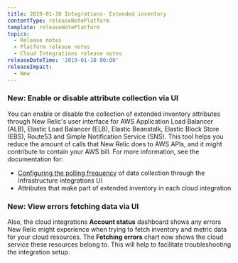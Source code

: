 ```yaml
---
title: 2019-01-10 Integrations- Extended inventory
contentType: releaseNotePlatform
template: releaseNotePlatform
topics:
  - Release notes
  - Platform release notes
  - Cloud Integrations release notes
releaseDateTime: '2019-01-10 00:00'
releaseImpact:
  - New
---
```


### New: Enable or disable attribute collection via UI

You can enable or disable the collection of extended inventory attributes through New Relic's user interface for AWS Application Load Balancer (ALB), Elastic Load Balancer (ELB), Elastic Beanstalk, Elastic Block Store (EBS), Route53 and Simple Notification Service (SNS). This tool helps you reduce the amount of calls that New Relic does to AWS APIs, and it might contribute to contain your AWS bill. For more information, see the documentation for:

* [Configuring the polling frequency](/docs/integrations/new-relic-integrations/getting-started/configure-polling-frequency-data-collection-cloud-integrations) of data collection through the Infrastructure integrations UI
* Attributes that make part of extended inventory in each cloud integration

### New: View errors fetching data via UI

Also, the cloud integrations **Account status** dashboard shows any errors New Relic might experience when trying to fetch inventory and metric data for your cloud resources. The **Fetching errors** chart now shows the cloud service these resources belong to. This will help to facilitate troubleshooting the integration setup.
